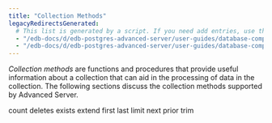 ```yaml
---
title: "Collection Methods"
legacyRedirectsGenerated:
  # This list is generated by a script. If you need add entries, use the `legacyRedirects` key.
  - "/edb-docs/d/edb-postgres-advanced-server/user-guides/database-compatibility-for-oracle-developers-guide/9.6/Database_Compatibility_for_Oracle_Developers_Guide_v9.6.1.079.html"
  - "/edb-docs/d/edb-postgres-advanced-server/user-guides/database-compatibility-for-oracle-developers-guide/9.5/Database_Compatibility_for_Oracle_Developers_Guide.1.173.html"
---
```


<div id="collection_methods" class="registered_link"></div>

*Collection methods* are functions and procedures that provide useful information about a collection that can aid in the processing of data in the collection. The following sections discuss the collection methods supported by Advanced Server.

<div class="toctree" maxdepth="3">

count deletes exists extend first last limit next prior trim

</div>
